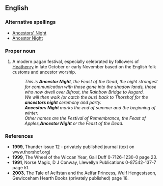 ==English==

{{rfv}}

===Alternative spellings===
* [[Ancestors' Night]]
* [[Ancestor Night]]

===Proper noun===
{{en-noun|sg=[[Ancestor]]s [[Night]]}}

# {{paganism}} A modern pagan festival, especially celebrated by followers of [[Heathenry]] in late October or early November based on the English folk customs and ancestor worship.
#: ''This is '''Ancestor Night''', the Feast of the Dead, the night strongest for communication with those gone into the shadow lands, those who now dwell over Bifrost, the Rainbow Bridge to Asgard.''
#: ''We will then walk (or catch the bus) back to Thorshof for the '''ancestors night''' ceremony and party.''
#: '''''Ancestors Night''' marks the end of summer and the beginning of winter.'' 
#: ''Other names are the Festival of Remembrance, the Feast of Apples,'''Ancestor Night''' or the Feast of the Dead.''

===References===

*'''1999''', Thunder issue 12 - privately published journal (text on www.thorshof.org)
* '''1999''', The Wheel of the Wiccan Year, Gail Duff 0-7126-1230-0 page 23.
*'''1991''',  Norse Magic, D J Conway, Llewellyn Publications 0-87542-137-7 page 51.
*'''2003''', The Tale of Aelfstan and the Aelfar Princess, Wulf Hengestsson, Gewicceham Hearth Books (privately published) page 18.